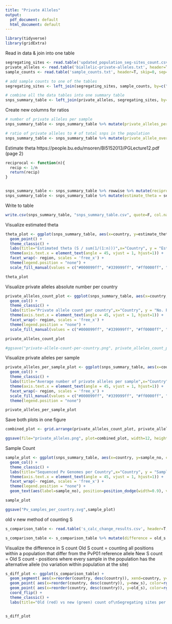 ```yaml
---
title: "Private Alleles"
output:
  pdf_document: default
  html_document: default
---
```


```r
library(tidyverse)
library(gridExtra)
```

Read in data & join into one table
```r
segregating_sites <- read.table('updated_population_seg-sites_count.csv', header=T, skip=0, sep=',')
private_alleles <- read.table('biallelic-private-alleles.txt', header=T, skip=0, sep='\t')
sample_counts <- read.table('sample_counts.txt', header=T, skip=0, sep='\t')

# add sample counts to one of the tables
segregating_sites <- left_join(segregating_sites, sample_counts, by=c("country", "sample_no"))

# combine all the data tables into one summary table
snps_summary_table <- left_join(private_alleles, segregating_sites, by="country")
```



Create new columns for ratios
```r
# number of private alleles per sample
snps_summary_table <- snps_summary_table %>% mutate(private_alleles_per_sample = private_alleles / sample_no)

# ratio of private alleles to # of total snps in the population
snps_summary_table <- snps_summary_table %>% mutate(private_allele_over_S_ratio = private_alleles / segregating_sites)

```

Estimate theta
https://people.bu.edu/msoren/BI5152013/PGLecture12.pdf (page 2)
```r
reciprocal <- function(n){
  recip <- 1/n
  return(recip)
}


snps_summary_table <- snps_summary_table %>% rowwise %>% mutate(reciprocal_sum = sum(reciprocal(1:sample_no)))
snps_summary_table <- snps_summary_table %>% mutate(estimate_theta = segregating_sites / reciprocal_sum)

```


Write to table
```r
write.csv(snps_summary_table, "snps_summary_table.csv", quote=F, col.names=T, row.names = F)
```

Visualize estimated theta
```r
theta_plot <- ggplot(snps_summary_table, aes(x=country, y=estimate_theta)) + 
  geom_point() +
  theme_classic() +
  labs(title="Estimated theta (S / sum(1/(1:n)))",x="Country", y = "Estimated value of theta") +
  theme(axis.text.x = element_text(angle = 45, vjust = 1, hjust=1)) +
  facet_wrap(~ region, scales = 'free_x') +
  theme(legend.position = "none") +
  scale_fill_manual(values = c("#000099ff", "#339999ff", "#ff0000ff", "#ff00ffff", "#996633ff")) 

theta_plot
```


Visualize private alleles absolute number per country
```r
private_alleles_count_plot <- ggplot(snps_summary_table, aes(x=country, y=private_alleles, fill=region)) + 
  geom_col() + 
  theme_classic() +
  labs(title="Private allele count per country",x="Country", y = "No. Private Alleles") +
  theme(axis.text.x = element_text(angle = 45, vjust = 1, hjust=1)) +
  facet_wrap(~ region, scales = 'free_x') +
  theme(legend.position = "none") +
  scale_fill_manual(values = c("#000099ff", "#339999ff", "#ff0000ff", "#ff00ffff", "#996633ff")) 

private_alleles_count_plot

#ggsave("private-allele-count-per-country.png", private_alleles_count_plot)
```

Visualize private alleles per sample
```r
private_alleles_per_sample_plot <- ggplot(snps_summary_table, aes(x=country, y=private_alleles_per_sample, fill=region)) + 
  geom_col() + 
  theme_classic() +
  labs(title="Average number of private alleles per sample",x="Country", y = "Average No. Private Alleles") +
  theme(axis.text.x = element_text(angle = 45, vjust = 1, hjust=1)) +
  facet_wrap(~ region, scales = 'free_x') +
  scale_fill_manual(values = c("#000099ff", "#339999ff", "#ff0000ff", "#ff00ffff", "#996633ff")) +
  theme(legend.position = "none")

private_alleles_per_sample_plot

```

Save both plots in one figure
```r
combined_plot <- grid.arrange(private_alleles_count_plot, private_alleles_per_sample_plot, nrow=1)

ggsave(file="private_alleles.png", plot=combined_plot, width=12, height=8)
```


Sample Count
```r

sample_plot <- ggplot(snps_summary_table, aes(x=country, y=sample_no, color=region, fill=region, ymax = 150)) + 
  geom_col() + 
  theme_classic() +
  labs(title="Sequenced Pv Genomes per Country",x="Country", y = "Sample Count") +
  theme(axis.text.x = element_text(angle = 45, vjust = 1, hjust=1)) +
  facet_wrap(~ region, scales = 'free_x') +
  theme(legend.position = "none") +
  geom_text(aes(label=sample_no), position=position_dodge(width=0.9), vjust=-0.25)

sample_plot

ggsave("Pv_samples_per_country.svg",sample_plot)

```


old v new method of counting S
```r
s_comparison_table <- read.table('s_calc_change_results.csv', header=T, skip=0, sep=',')

s_comparison_table <- s_comparison_table %>% mutate(difference = old_s - new_s)

```

Visualize the difference in S count
Old S count = counting all positions within a population that differ from the PvP01 reference allele
New S count = Old S count - positions where every sample in the population has the alternative allele (no variation within population at the site)
```r
s_diff_plot <- ggplot(s_comparison_table) +
  geom_segment( aes(x=reorder(country, desc(country)), xend=country, y=new_s, yend=old_s), color="grey") +
  geom_point( aes(x=reorder(country, desc(country)), y=new_s), color=rgb(0.2,0.7,0.1,0.5), size=3 ) +
  geom_point( aes(x=reorder(country, desc(country)), y=old_s), color=rgb(0.7,0.2,0.1,0.5), size=3 ) +
  coord_flip() +
  theme_classic() +
  labs(title="Old (red) vs new (green) count of\nSegregating sites per country",x="Country", y = "S")


s_diff_plot
```

